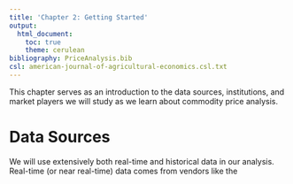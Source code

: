```yaml
---
title: 'Chapter 2: Getting Started'
output: 
  html_document:
    toc: true
    theme: cerulean
bibliography: PriceAnalysis.bib
csl: american-journal-of-agricultural-economics.csl.txt
---
```


This chapter serves as an introduction to the data sources, institutions, and market players we will study as we learn about commodity price analysis. 

# Data Sources

We will use extensively both real-time and historical data in our analysis. Real-time (or near real-time) data comes from vendors like the 